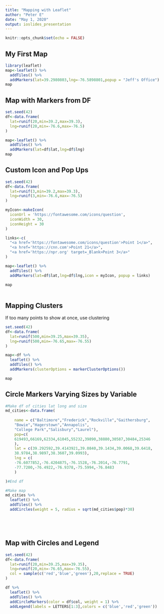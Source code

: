 ```yaml
---
title: "Mapping with Leaflet"
author: "Peter E"
date: "May 1, 2020"
output: ioslides_presentation
---
```


```r
knitr::opts_chunk$set(echo = FALSE)
```

## My First Map
```r
library(leaflet)
map<-leaflet() %>% 
  addTiles() %>% 
  addMarkers(lat=39.2980803,lng=-76.5898801,popup = "Jeff's Office")
map


```


## Map with Markers from DF
```r
set.seed(42)
df<-data.frame(
  lat=runif(20,min=39.2,max=39.3),
  lng=runif(20,min=-76.6,max=-76.5)
)

map<-leaflet() %>% 
  addTiles() %>% 
  addMarkers(lat=df$lat,lng=df$lng)
map

```


## Custom Icon and Pop Ups
```r
set.seed(42)
df<-data.frame(
  lat=runif(3,min=39.2,max=39.3),
  lng=runif(3,min=-76.6,max=-76.5)
)

myIcon<-makeIcon(
  iconUrl = 'https://fontawesome.com/icons/question',
  iconWidth = 30,
  iconHeight = 30
)

links<-c(
  "<a href='https://fontawesome.com/icons/question'>Point 1</a>",
  "<a href='https://cnn.com'>Point 21</a>",
  "<a href='https://npr.org' target=_Blank>Point 3</a>"
)

map<-leaflet() %>% 
  addTiles() %>% 
  addMarkers(lat=df$lat,lng=df$lng,icon = myIcon, popup = links)
  
map
  


```


## Mapping Clusters
If too many points to show at once, use clustering
```r
set.seed(42)
df<-data.frame(
  lat=runif(500,min=39.25,max=39.35),
  lng=runif(500,min=-76.65,max=-76.55)
)

map<-df %>% 
  leaflet() %>% 
  addTiles() %>% 
  addMarkers(clusterOptions = markerClusterOptions())

map

```


## Circle Markers Varying Sizes by Variable
```r

#Make df of cities lat long and size
md_cities<-data.frame(
  
    name = c("Baltimore","Frederick","Rockville","Gaithersburg",
    "Bowie","Hagerstown","Annapolis",
    "College Park","Salisbury","Laurel"),
    pop=c(
    619493,66169,62334,61045,55232,39890,38880,30587,30484,25346
    ),
    lat = c(39.292592,39.4143921,39.0840,39.1434,39.0068,39.6418,
    38.9784,38.9897,38.3607,39.0993),
    lng = c(
    -76.6077852,-76.4204875,-76.1528,-76.2014,-76.7791,
    -77.7200,-76.4922,-76.9378,-75.5994,-76.8483
    )

)#End df

#Make map
md_cities %>% 
  leaflet() %>% 
  addTiles() %>% 
  addCircles(weight = 5, radius = sqrt(md_cities$pop)*30)






```

## Map with Circles and Legend
```r

set.seed(42)
df<-data.frame(
  lat=runif(20,min=39.25,max=39.35),
  lng=runif(20,min=-76.65,max=-76.55),
  col = sample(c('red','blue','green'),20,replace = TRUE)
)

df %>% 
  leaflet() %>% 
  addTiles() %>% 
  addCircleMarkers(color = df$col, weight = 1) %>% 
  addLegend(labels = LETTERS[1:3],colors = c('blue','red','green'))

```




